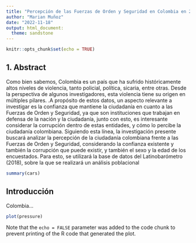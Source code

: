 ```yaml
---
title: "Percepción de las Fuerzas de Orden y Seguridad en Colombia en 2018"
author: "Marian Muñoz"
date: "2022-11-18"
output: html_document:
  theme: sandstone
---
```


```r
knitr::opts_chunk$set(echo = TRUE)
```

## 1. Abstract

Como bien sabemos, Colombia es un país que ha sufrido históricamente altos niveles de violencia, tanto policial, política, sicaria, entre otras. Desde la perspectiva de algunos investigadores, esta violencia tiene su origen en múltiples pilares. .A propósito de estos datos, un aspecto relevante a investigar es la confianza que mantiene la ciudadanía en cuanto a las Fuerzas de Orden y Seguridad, ya que son instituciones que trabajan en defensa de la nación y la ciudadanía, junto con esto, es interesante considerar la corrupción dentro de estas entidades, y cómo lo percibe la ciudadanía colombiana. Siguiendo esta línea, la investigación presente buscará analizar la  percepción de la ciudadanía colombiana frente a las Fuerzas de Orden y Seguridad, considerando la confianza existente y también la corrupción que puede existir, y también el sexo y la edad de los encuestados. Para esto, se utilizará la base de datos del Latinobarómetro (2018), sobre la que se realizará un análisis poblacional

```r
summary(cars)
```

## Introducción 

Colombia...

```r
plot(pressure)
```

Note that the `echo = FALSE` parameter was added to the code chunk to prevent printing of the R code that generated the plot.
